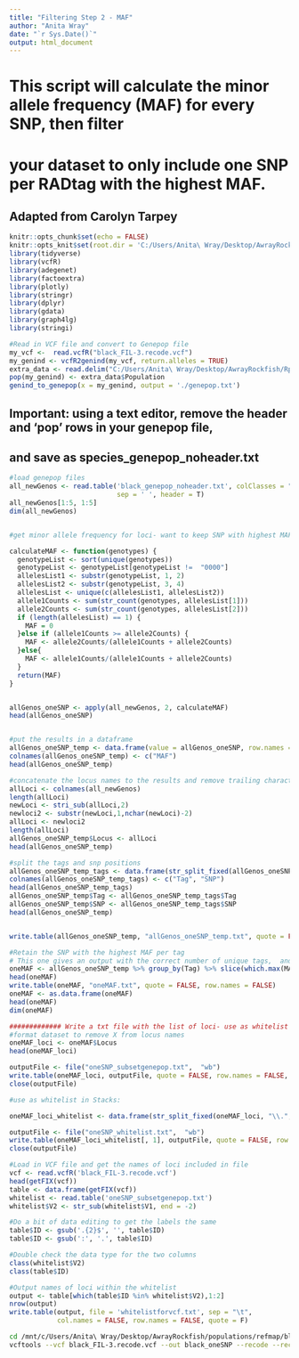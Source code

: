 ---
title: "Filtering Step 2 - MAF"
author: "Anita Wray"
date: "`r Sys.Date()`"
output: html_document
---
#  This script will calculate the minor allele frequency (MAF) for every SNP, then filter 
#  your dataset to only include one SNP per RADtag with the highest MAF.
##  Adapted from Carolyn Tarpey

```{r setup, include=FALSE}
knitr::opts_chunk$set(echo = FALSE)
knitr::opts_knit$set(root.dir = 'C:/Users/Anita\ Wray/Desktop/AwrayRockfish/populations/refmap/black')
library(tidyverse)
library(vcfR)
library(adegenet)
library(factoextra)
library(plotly)
library(stringr)
library(dplyr)
library(gdata)
library(graph4lg)
library(stringi)
```

```{r}
#Read in VCF file and convert to Genepop file
my_vcf <-  read.vcfR("black_FIL-3.recode.vcf")
my_genind <- vcfR2genind(my_vcf, return.alleles = TRUE)
extra_data <- read.delim("C:/Users/Anita\ Wray/Desktop/AwrayRockfish/Rpopassignments/Post-initial/black_popmap.txt")
pop(my_genind) <- extra_data$Population
genind_to_genepop(x = my_genind, output = './genepop.txt')
```

##  Important: using a text editor, remove the header and 'pop' rows in your genepop file, 
##  and save as species_genepop_noheader.txt

```{r}
#load genepop files
all_newGenos <- read.table('black_genepop_noheader.txt', colClasses = "factor", 
                           sep = ' ', header = T)
all_newGenos[1:5, 1:5]
dim(all_newGenos)


#get minor allele frequency for loci- want to keep SNP with highest MAF at each tag

calculateMAF <- function(genotypes) {
  genotypeList <- sort(unique(genotypes))
  genotypeList <- genotypeList[genotypeList !=  "0000"]
  allelesList1 <- substr(genotypeList, 1, 2)
  allelesList2 <- substr(genotypeList, 3, 4)
  allelesList <- unique(c(allelesList1, allelesList2))
  allele1Counts <- sum(str_count(genotypes, allelesList[1]))
  allele2Counts <- sum(str_count(genotypes, allelesList[2]))
  if (length(allelesList) == 1) {
    MAF = 0
  }else if (allele1Counts >= allele2Counts) {
    MAF <- allele2Counts/(allele1Counts + allele2Counts)
  }else{
    MAF <- allele1Counts/(allele1Counts + allele2Counts)
  }
  return(MAF)
}


allGenos_oneSNP <- apply(all_newGenos, 2, calculateMAF)
head(allGenos_oneSNP)


#put the results in a dataframe
allGenos_oneSNP_temp <- data.frame(value = allGenos_oneSNP, row.names = names(all_newGenos))
colnames(allGenos_oneSNP_temp) <- c("MAF")
head(allGenos_oneSNP_temp)

#concatenate the locus names to the results and remove trailing characters 
allLoci <- colnames(all_newGenos)
length(allLoci)
newLoci <- stri_sub(allLoci,2)
newloci2 <- substr(newLoci,1,nchar(newLoci)-2)
allLoci <- newloci2
length(allLoci)
allGenos_oneSNP_temp$Locus <- allLoci
head(allGenos_oneSNP_temp)

#split the tags and snp positions
allGenos_oneSNP_temp_tags <- data.frame(str_split_fixed(allGenos_oneSNP_temp$Locus, pattern = '\\.', 2))
colnames(allGenos_oneSNP_temp_tags) <- c("Tag", "SNP")
head(allGenos_oneSNP_temp_tags)
allGenos_oneSNP_temp$Tag <- allGenos_oneSNP_temp_tags$Tag
allGenos_oneSNP_temp$SNP <- allGenos_oneSNP_temp_tags$SNP
head(allGenos_oneSNP_temp)


write.table(allGenos_oneSNP_temp, "allGenos_oneSNP_temp.txt", quote = FALSE, row.names = FALSE)

#Retain the SNP with the highest MAF per tag
# This one gives an output with the correct number of unique tags,  and spot checked in excel
oneMAF <- allGenos_oneSNP_temp %>% group_by(Tag) %>% slice(which.max(MAF))
head(oneMAF)   
write.table(oneMAF, "oneMAF.txt", quote = FALSE, row.names = FALSE)
oneMAF <- as.data.frame(oneMAF)
head(oneMAF)
dim(oneMAF)

############# Write a txt file with the list of loci- use as whitelist or subset genepop file
#format dataset to remove X from locus names
oneMAF_loci <- oneMAF$Locus
head(oneMAF_loci)

outputFile <- file("oneSNP_subsetgenepop.txt",  "wb")
write.table(oneMAF_loci, outputFile, quote = FALSE, row.names = FALSE, col.names = FALSE, eol = "\n")
close(outputFile)

#use as whitelist in Stacks: 

oneMAF_loci_whitelist <- data.frame(str_split_fixed(oneMAF_loci, "\\.", 2))

outputFile <- file("oneSNP_whitelist.txt",  "wb")
write.table(oneMAF_loci_whitelist[, 1], outputFile, quote = FALSE, row.names = FALSE, col.names = FALSE, eol = "\n")
close(outputFile)

```


```{r transform whitelist into vcftools whitelist}

#Load in VCF file and get the names of loci included in file
vcf <- read.vcfR('black_FIL-3.recode.vcf')
head(getFIX(vcf))
table <- data.frame(getFIX(vcf))
whitelist <- read.table('oneSNP_subsetgenepop.txt')
whitelist$V2 <- str_sub(whitelist$V1, end = -2)

#Do a bit of data editing to get the labels the same
table$ID <- gsub('.{2}$', '', table$ID)
table$ID <- gsub(':', '.', table$ID)

#Double check the data type for the two columns
class(whitelist$V2)
class(table$ID)

#Output names of loci within the whitelist
output <- table[which(table$ID %in% whitelist$V2),1:2]
nrow(output)
write.table(output, file = 'whitelistforvcf.txt', sep = "\t",
            col.names = FALSE, row.names = FALSE, quote = F)
```

```{bash whitelist filter vcf file}
cd /mnt/c/Users/Anita\ Wray/Desktop/AwrayRockfish/populations/refmap/black
vcftools --vcf black_FIL-3.recode.vcf --out black_oneSNP --recode --recode-INFO-all --positions whitelistforvcf.txt
```
